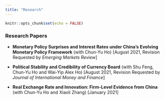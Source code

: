 ```yaml
---
title: "Research"
---
```


```r
knitr::opts_chunk$set(echo = FALSE)
```

### Research Papers

-   **Monetary Policy Surprises and Interest Rates under China's Evolving Monetary Policy Framework** (with Chun-Yu Ho) [August 2021, Revision Requested by *Emerging Markets Review*]

-   **Political Stability and Credibility of Currency Board** (with Shu Feng, Chun-Yu Ho and Wai-Yip Alex Ho) [August 2021, Revision Requested by *Journal of International Money and Finance*]

-   **Real Exchange Rate and Innovation: Firm-Level Evidence from China** (with Chun-Yu Ho and Xiaoli Zhang) [January 2021]
